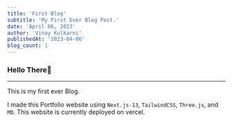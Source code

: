 ```yaml
---
title: 'First Blog'
subtitle: 'My First Ever Blog Post.'
date: 'April 06, 2023'
author: 'Vinay Kulkarni'
publishedAt: '2023-04-06'
blog_count: 1
---
```


### Hello There🐼

---

This is my first ever Blog.

I made this Portfolio website using `Next.js-13`, `TailwindCSS`, `Three.js`, and `MD`. This website is currently deployed on vercel.
